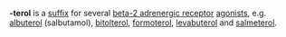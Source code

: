 '''-terol''' is a [[suffix]] for several [[beta-2 adrenergic receptor]] [[agonists]], e.g. [[albuterol]] (salbutamol), [[bitolterol]], [[formoterol]], [[levabuterol]] and [[salmeterol]].

{{disambig}}